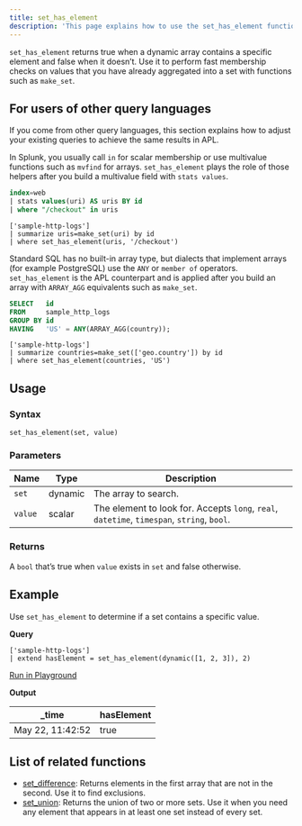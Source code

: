 ```yaml
---
title: set_has_element
description: 'This page explains how to use the set_has_element function in APL.'
---
```


`set_has_element` returns true when a dynamic array contains a specific element and false when it doesn’t. Use it to perform fast membership checks on values that you have already aggregated into a set with functions such as `make_set`.

## For users of other query languages

If you come from other query languages, this section explains how to adjust your existing queries to achieve the same results in APL.

<AccordionGroup>
<Accordion title="Splunk SPL users">

In Splunk, you usually call `in` for scalar membership or use multivalue functions such as `mvfind` for arrays. `set_has_element` plays the role of those helpers after you build a multivalue field with `stats values`.

<CodeGroup>

```sql Splunk example
index=web
| stats values(uri) AS uris BY id
| where "/checkout" in uris
````

```kusto APL equivalent
['sample-http-logs']
| summarize uris=make_set(uri) by id
| where set_has_element(uris, '/checkout')
```

</CodeGroup>

</Accordion>
<Accordion title="ANSI SQL users">

Standard SQL has no built-in array type, but dialects that implement arrays (for example PostgreSQL) use the `ANY` or `member of` operators. `set_has_element` is the APL counterpart and is applied after you build an array with `ARRAY_AGG` equivalents such as `make_set`.

<CodeGroup>

```sql SQL example
SELECT   id
FROM     sample_http_logs
GROUP BY id
HAVING   'US' = ANY(ARRAY_AGG(country));
```

```kusto APL equivalent
['sample-http-logs']
| summarize countries=make_set(['geo.country']) by id
| where set_has_element(countries, 'US')
```

</CodeGroup>

</Accordion>
</AccordionGroup>

## Usage

### Syntax

```kusto
set_has_element(set, value)
```

### Parameters

| Name    | Type    | Description                                                                                                            |
| ------- | ------- | ---------------------------------------------------------------------------------------------------------------------- |
| `set`   | dynamic | The array to search.                                                                                                   |
| `value` | scalar  | The element to look for. Accepts `long`, `real`, `datetime`, `timespan`, `string`, `bool`. |

### Returns

A `bool` that’s true when `value` exists in `set` and false otherwise.

## Example

Use `set_has_element` to determine if a set contains a specific value.

**Query**

```kusto
['sample-http-logs']
| extend hasElement = set_has_element(dynamic([1, 2, 3]), 2)
```

[Run in Playground](https://play.axiom.co/axiom-play-qf1k/query?initForm=%7B%22apl%22%3A%22%5B'sample-http-logs'%5D%20%7C%20extend%20hasElement%20%3D%20set_has_element(dynamic(%5B1%2C%202%2C%203%5D)%2C%202)%22%7D)

**Output**

| _time            | hasElement |
| ---------------- | --- |
| May 22, 11:42:52 | true |

## List of related functions

- [set_difference](apl/scalar-functions/mathematical-functions/set-difference): Returns elements in the first array that are not in the second. Use it to find exclusions.
- [set_union](/apl/scalar-functions/mathematical-functions/set-union): Returns the union of two or more sets. Use it when you need any element that appears in at least one set instead of every set.